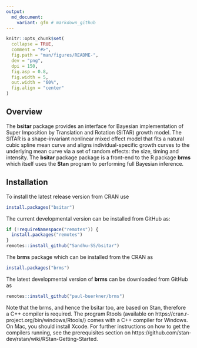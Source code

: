 ```yaml
---
output:
  md_document:
    variant: gfm # markdown_github
---
```



```r
knitr::opts_chunk$set(
  collapse = TRUE,
  comment = "#>",
  fig.path = "man/figures/README-",
  dev = "png",
  dpi = 150,
  fig.asp = 0.8,
  fig.width = 5,
  out.width = "60%",
  fig.align = "center"
)
```


## Overview

The **bsitar** package provides an interface for Bayesian implementation of
Super Imposition by Translation and Rotation (SITAR) growth model. The SITAR is
a shape-invariant nonlinear mixed effect model that fits a natural cubic spline
mean curve and aligns individual-specific growth curves to the underlying mean
curve via a set of random effects: the size, timing and intensity. The
**bsitar** package package is a front-end to the R package **brms** which itself uses the **Stan** program to performing full Bayesian inference.


## Installation

To install the latest release version from CRAN use

```r
install.packages("bsitar")
```

The current developmental version can be installed from GitHub as:

```r
if (!requireNamespace("remotes")) {
  install.packages("remotes")
}
remotes::install_github("Sandhu-SS/bsitar")
```

The **brms** package which can be installed from the CRAN as 

```r
install.packages("brms")
```

The latest developmental version of **brms** can be downloaded from GitHub as

```r
remotes::install_github("paul-buerkner/brms")
```


Note that the brms, and hence the bsitar too, are based on Stan, therefore   
a C++ compiler is required. The program Rtools
(available on https://cran.r-project.org/bin/windows/Rtools/) comes with a C++
compiler for Windows. On Mac, you should install Xcode. For further instructions
on how to get the compilers running, see the prerequisites section on
https://github.com/stan-dev/rstan/wiki/RStan-Getting-Started.

